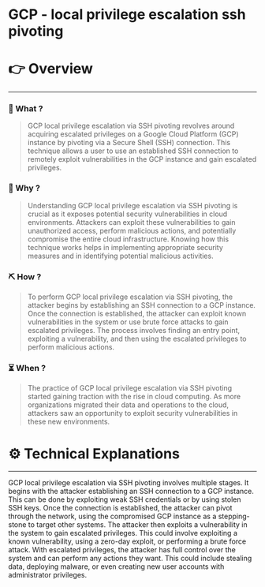 # GCP - local privilege escalation ssh pivoting


# 👉 Overview

---

### 👀 What ?

> GCP local privilege escalation via SSH pivoting revolves around acquiring escalated privileges on a Google Cloud Platform (GCP) instance by pivoting via a Secure Shell (SSH) connection. This technique allows a user to use an established SSH connection to remotely exploit vulnerabilities in the GCP instance and gain escalated privileges.
> 

### 🧐 Why ?

> Understanding GCP local privilege escalation via SSH pivoting is crucial as it exposes potential security vulnerabilities in cloud environments. Attackers can exploit these vulnerabilities to gain unauthorized access, perform malicious actions, and potentially compromise the entire cloud infrastructure. Knowing how this technique works helps in implementing appropriate security measures and in identifying potential malicious activities.
> 

### ⛏️ How ?

> To perform GCP local privilege escalation via SSH pivoting, the attacker begins by establishing an SSH connection to a GCP instance. Once the connection is established, the attacker can exploit known vulnerabilities in the system or use brute force attacks to gain escalated privileges. The process involves finding an entry point, exploiting a vulnerability, and then using the escalated privileges to perform malicious actions.
> 

### ⏳ When ?

> The practice of GCP local privilege escalation via SSH pivoting started gaining traction with the rise in cloud computing. As more organizations migrated their data and operations to the cloud, attackers saw an opportunity to exploit security vulnerabilities in these new environments.
> 

# ⚙️ Technical Explanations

---

GCP local privilege escalation via SSH pivoting involves multiple stages. It begins with the attacker establishing an SSH connection to a GCP instance. This can be done by exploiting weak SSH credentials or by using stolen SSH keys. Once the connection is established, the attacker can pivot through the network, using the compromised GCP instance as a stepping-stone to target other systems. The attacker then exploits a vulnerability in the system to gain escalated privileges. This could involve exploiting a known vulnerability, using a zero-day exploit, or performing a brute force attack. With escalated privileges, the attacker has full control over the system and can perform any actions they want. This could include stealing data, deploying malware, or even creating new user accounts with administrator privileges.
